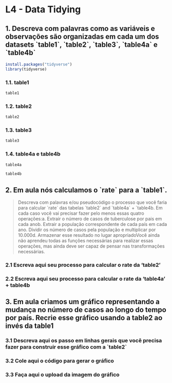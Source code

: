 # **L4 - Data Tidying**

## 1. Descreva com palavras como as variáveis e observações são organizadas em cada um dos datasets \`table1\`, \`table2\`, \`table3\`, \`table4a\` e \`table4b\`

```r
install.packages("tidyverse")
library(tidyverse)
```

### 1.1. table1

```r
table1
```

### 1.2. table2

```r
table2
```

### 1.3. table3

```r
table3
```

### 1.4. table4a e table4b

```r
table4a
```

```r
table4b
```

## 2. Em aula nós calculamos o \`rate\` para a \`table1\`.

> Descreva com palavras e/ou pseudocódigo o processo que você faria para calcular \`rate\` das tabelas \`table2\` and \`table4a\` + \`table4b. Em cada caso você vai precisar fazer pelo menos essas quatro operações:a. Extrair o número de casos de tuberculose por pais em cada anob. Extrair a população correspondente de cada país em cada ano. Dividir os número de casos pela população e multiplicar por 10.000d. Armazenar esse resultado no lugar apropriadoVocê ainda não aprendeu todas as funções necessárias para realizar essas operações, mas ainda deve ser capaz de pensar nas transformações necessárias.

### 2.1 Escreva aqui seu processo para calcular o rate da 'table2'

### 2.2 Escreva aqui seu processo para calcular o rate da 'table4a' + table4b

## 3. Em aula criamos um gráfico representando a mudança no número de casos ao longo do tempo por país. Recrie esse gráfico usando a table2 ao invés da table1

### 3.1 Descreva aqui os passo em linhas gerais que você precisa fazer para construir esse gráfico com a \`table2\`

### 3.2 Cole aqui o código para gerar o gráfico

### 3.3 Faça aqui o upload da imagem do gráfico
